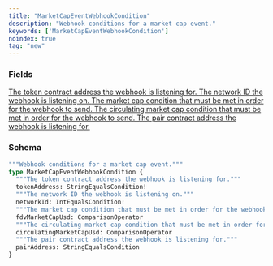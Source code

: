 ```yaml
---
title: "MarketCapEventWebhookCondition"
description: "Webhook conditions for a market cap event."
keywords: ['MarketCapEventWebhookCondition']
noindex: true
tag: "new"
---
```


### Fields

<a href="/api-reference/types/stringequalscondition">
  <ResponseField name="tokenAddress" type="StringEqualsCondition!" required>
    The token contract address the webhook is listening for.
  </ResponseField>
</a>

<a href="/api-reference/types/intequalscondition">
  <ResponseField name="networkId" type="IntEqualsCondition!" required>
    The network ID the webhook is listening on.
  </ResponseField>
</a>

<a href="/api-reference/types/comparisonoperator">
  <ResponseField name="fdvMarketCapUsd" type="ComparisonOperator">
    The market cap condition that must be met in order for the webhook to send.
  </ResponseField>
</a>

<a href="/api-reference/types/comparisonoperator">
  <ResponseField name="circulatingMarketCapUsd" type="ComparisonOperator">
    The circulating market cap condition that must be met in order for the webhook to send.
  </ResponseField>
</a>

<a href="/api-reference/types/stringequalscondition">
  <ResponseField name="pairAddress" type="StringEqualsCondition">
    The pair contract address the webhook is listening for.
  </ResponseField>
</a>

### Schema


```graphql 
"""Webhook conditions for a market cap event."""
type MarketCapEventWebhookCondition {
  """The token contract address the webhook is listening for."""
  tokenAddress: StringEqualsCondition!
  """The network ID the webhook is listening on."""
  networkId: IntEqualsCondition!
  """The market cap condition that must be met in order for the webhook to send."""
  fdvMarketCapUsd: ComparisonOperator
  """The circulating market cap condition that must be met in order for the webhook to send."""
  circulatingMarketCapUsd: ComparisonOperator
  """The pair contract address the webhook is listening for."""
  pairAddress: StringEqualsCondition
}
```
